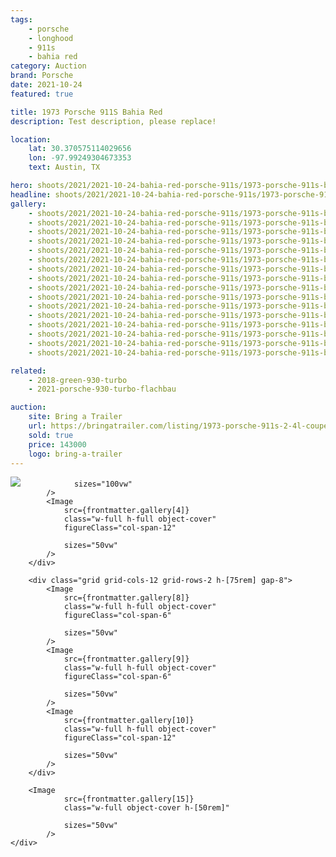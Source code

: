 ```yaml
---
tags:
    - porsche
    - longhood
    - 911s
    - bahia red
category: Auction
brand: Porsche
date: 2021-10-24
featured: true

title: 1973 Porsche 911S Bahia Red
description: Test description, please replace!

location:
    lat: 30.370575114029656
    lon: -97.99249304673353
    text: Austin, TX

hero: shoots/2021/2021-10-24-bahia-red-porsche-911s/1973-porsche-911s-bahia-red_015
headline: shoots/2021/2021-10-24-bahia-red-porsche-911s/1973-porsche-911s-bahia-red_008
gallery:
    - shoots/2021/2021-10-24-bahia-red-porsche-911s/1973-porsche-911s-bahia-red_001
    - shoots/2021/2021-10-24-bahia-red-porsche-911s/1973-porsche-911s-bahia-red_002
    - shoots/2021/2021-10-24-bahia-red-porsche-911s/1973-porsche-911s-bahia-red_003
    - shoots/2021/2021-10-24-bahia-red-porsche-911s/1973-porsche-911s-bahia-red_004
    - shoots/2021/2021-10-24-bahia-red-porsche-911s/1973-porsche-911s-bahia-red_005
    - shoots/2021/2021-10-24-bahia-red-porsche-911s/1973-porsche-911s-bahia-red_006
    - shoots/2021/2021-10-24-bahia-red-porsche-911s/1973-porsche-911s-bahia-red_007
    - shoots/2021/2021-10-24-bahia-red-porsche-911s/1973-porsche-911s-bahia-red_008
    - shoots/2021/2021-10-24-bahia-red-porsche-911s/1973-porsche-911s-bahia-red_009
    - shoots/2021/2021-10-24-bahia-red-porsche-911s/1973-porsche-911s-bahia-red_010
    - shoots/2021/2021-10-24-bahia-red-porsche-911s/1973-porsche-911s-bahia-red_011
    - shoots/2021/2021-10-24-bahia-red-porsche-911s/1973-porsche-911s-bahia-red_012
    - shoots/2021/2021-10-24-bahia-red-porsche-911s/1973-porsche-911s-bahia-red_013
    - shoots/2021/2021-10-24-bahia-red-porsche-911s/1973-porsche-911s-bahia-red_014
    - shoots/2021/2021-10-24-bahia-red-porsche-911s/1973-porsche-911s-bahia-red_015
    - shoots/2021/2021-10-24-bahia-red-porsche-911s/1973-porsche-911s-bahia-red_016

related:
    - 2018-green-930-turbo
    - 2021-porsche-930-turbo-flachbau

auction:
    site: Bring a Trailer
    url: https://bringatrailer.com/listing/1973-porsche-911s-2-4l-coupe-6/
    sold: true
    price: 143000
    logo: bring-a-trailer
---
```



<Gallery>
    <div class="flex flex-col gap-8">
        <div class="grid grid-cols-12 h-[100vh] gap-8">
            <Image
                src={frontmatter.gallery[3]}
                class="w-full h-full object-cover"
                figureClass="col-span-12"
                
                sizes="100vw"
            />
            <Image
                src={frontmatter.gallery[4]}
                class="w-full h-full object-cover"
                figureClass="col-span-12"
                
                sizes="50vw"
            />
        </div>

        <div class="grid grid-cols-12 grid-rows-2 h-[75rem] gap-8">
            <Image
                src={frontmatter.gallery[8]}
                class="w-full h-full object-cover"
                figureClass="col-span-6"

                sizes="50vw"
            />
            <Image
                src={frontmatter.gallery[9]}
                class="w-full h-full object-cover"
                figureClass="col-span-6"

                sizes="50vw"
            />
            <Image
                src={frontmatter.gallery[10]}
                class="w-full h-full object-cover"
                figureClass="col-span-12"

                sizes="50vw"
            />
        </div>

        <Image
                src={frontmatter.gallery[15]}
                class="w-full object-cover h-[50rem]"

                sizes="50vw"
            />
    </div>

</Gallery>
